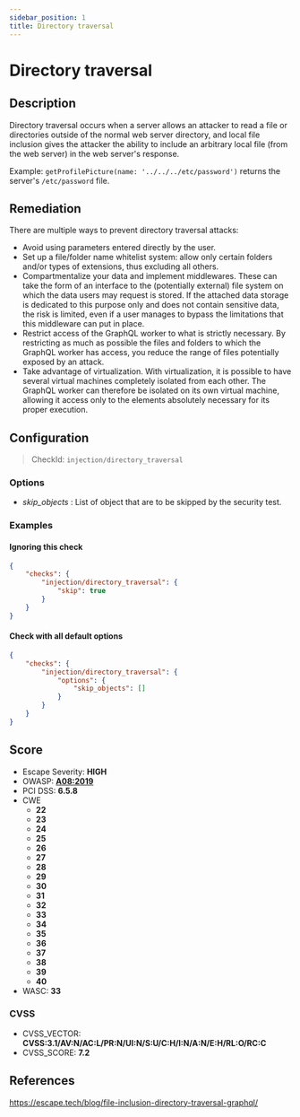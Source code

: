 ```yaml
---
sidebar_position: 1
title: Directory traversal
---
```


# Directory traversal

## Description

Directory traversal occurs when a server allows an attacker to read a file or directories outside of the normal web server directory, and local file inclusion gives the attacker the ability to include an arbitrary local file (from the web server) in the web server's response.

Example: `getProfilePicture(name: '../../../etc/password')` returns the server's `/etc/password` file.

## Remediation

There are multiple ways to prevent directory traversal attacks:
- Avoid using parameters entered directly by the user.
- Set up a file/folder name whitelist system: allow only certain folders and/or types of extensions, thus excluding all others.
- Compartmentalize your data and implement middlewares. These can take the form of an interface to the (potentially external) file system on which the data users may request is stored. If the attached data storage is dedicated to this purpose only and does not contain sensitive data, the risk is limited, even if a user manages to bypass the limitations that this middleware can put in place.
- Restrict access of the GraphQL worker to what is strictly necessary. By restricting as much as possible the files and folders to which the GraphQL worker has access, you reduce the range of files potentially exposed by an attack.
- Take advantage of virtualization. With virtualization, it is possible to have several virtual machines completely isolated from each other. The GraphQL worker can therefore be isolated on its own virtual machine, allowing it access only to the elements absolutely necessary for its proper execution.


## Configuration

> CheckId: `injection/directory_traversal`

### Options

- *skip_objects* : List of object that are to be skipped by the security test.



### Examples


#### Ignoring this check

```json
{
    "checks": {
        "injection/directory_traversal": {
            "skip": true
        }
    }
}
```


#### Check with all default options

```json
{
    "checks": {
        "injection/directory_traversal": {
            "options": {
                "skip_objects": []
            }
        }
    }
}
```




## Score

- Escape Severity: **<span className="high-severity">HIGH</span>**
- OWASP: **[A08:2019](https://github.com/OWASP/API-Security/blob/master/editions/2019/en/0xa8-injection.md)**
- PCI DSS: **6.5.8**
- CWE
  - **22**
  - **23**
  - **24**
  - **25**
  - **26**
  - **27**
  - **28**
  - **29**
  - **30**
  - **31**
  - **32**
  - **33**
  - **34**
  - **35**
  - **36**
  - **37**
  - **38**
  - **39**
  - **40**
- WASC: **33**



### CVSS

- CVSS_VECTOR: **CVSS:3.1/AV:N/AC:L/PR:N/UI:N/S:U/C:H/I:N/A:N/E:H/RL:O/RC:C**
- CVSS_SCORE: **7.2**

## References

https://escape.tech/blog/file-inclusion-directory-traversal-graphql/
